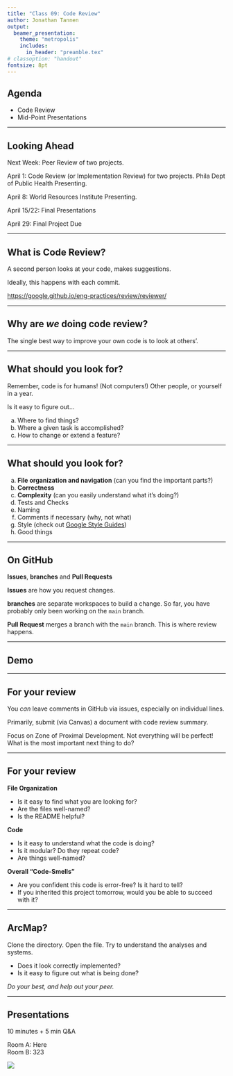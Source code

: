 ```yaml
---
title: "Class 09: Code Review"
author: Jonathan Tannen
output: 
  beamer_presentation:
    theme: "metropolis"
    includes:
      in_header: "preamble.tex"
# classoption: "handout"
fontsize: 8pt
---
```


## Agenda

- Code Review
- Mid-Point Presentations

---

## Looking Ahead

Next Week: Peer Review of two projects.

April 1: Code Review (or Implementation Review) for two projects. Phila Dept of Public Health Presenting.

April 8: World Resources Institute Presenting.

April 15/22: Final Presentations

April 29: Final Project Due

---

## What is Code Review?

A second person looks at your code, makes suggestions.

Ideally, this happens with each commit.

[https://google.github.io/eng-practices/review/reviewer/](https://google.github.io/eng-practices/review/reviewer/)

---

## Why are *we* doing code review?

The single best way to improve your own code is to look at others'.

---

## What should you look for?

Remember, code is for humans! (Not computers!) Other people, or yourself in a year.

Is it easy to figure out...

a. Where to find things?
a. Where a given task is accomplished?
a. How to change or extend a feature?


---

## What should you look for?

a. **File organization and navigation** (can you find the important parts?)
a. **Correctness**
a. **Complexity** (can you easily understand what it's doing?)
a. Tests and Checks
a. Naming
a. Comments if necessary (why, not what)
a. Style (check out [Google Style Guides](https://google.github.io/styleguide/))
a. Good things


---

## On GitHub

**Issues**, **branches** and **Pull Requests**

\pause
**Issues** are how you request changes.

\pause
**branches** are separate workspaces to build a change. So far, you have probably only been working on the `main` branch.

\pause
**Pull Request** merges a branch with the `main` branch. This is where review happens.

---

## Demo



---

## For your review

You *can* leave comments in GitHub via issues, especially on individual lines.

\pause

Primarily, submit (via Canvas) a document with code review summary.

Focus on Zone of Proximal Development. Not everything will be perfect! What is the most important next thing to do?

---

## For your review

**File Organization**

- Is it easy to find what you are looking for?
- Are the files well-named?
- Is the README helpful?

**Code**

- Is it easy to understand what the code is doing?
- Is it modular? Do they repeat code?
- Are things well-named?

**Overall "Code-Smells"**

- Are you confident this code is error-free? Is it hard to tell?
- If you inherited this project tomorrow, would you be able to succeed with it?

---

## ArcMap?

Clone the directory. Open the file. Try to understand the analyses and systems.

- Does it look correctly implemented?
- Is it easy to figure out what is being done?

*Do your best, and help out your peer.*

---

## Presentations

10 minutes + 5 min Q&A

Room A: Here  
Room B: 323

![](images/midpoint_presentations.jpg)
